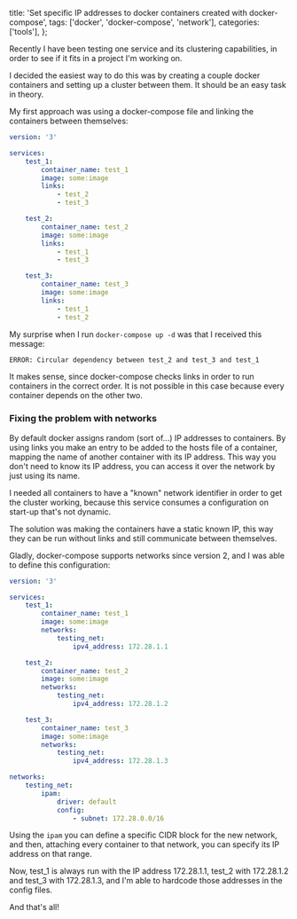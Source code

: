   title: 'Set specific IP addresses to docker containers created with docker-compose',
  tags: ['docker', 'docker-compose', 'network'],
  categories: ['tools'],
};

Recently I have been testing one service and its clustering capabilities, in order to see if it fits in a project I'm working on.

I decided the easiest way to do this was by creating a couple docker containers and setting up a cluster between them. It should be an easy task in theory.

My first approach was using a docker-compose file and linking the containers between themselves:

```yaml
version: '3'

services:
    test_1:
        container_name: test_1
        image: some:image
        links:
            - test_2
            - test_3

    test_2:
        container_name: test_2
        image: some:image
        links:
            - test_1
            - test_3

    test_3:
        container_name: test_3
        image: some:image
        links:
            - test_1
            - test_2
```

My surprise when I run `docker-compose up -d` was that I received this message:

```bash
ERROR: Circular dependency between test_2 and test_3 and test_1
```

It makes sense, since docker-compose checks links in order to run containers in the correct order. It is not possible in this case because every container depends on the other two.

### Fixing the problem with **networks**

By default docker assigns random (sort of...) IP addresses to containers. By using links you make an entry to be added to the hosts file of a container, mapping the name of another container with its IP address. This way you don't need to know its IP address, you can access it over the network by just using its name.

I needed all containers to have a "known" network identifier in order to get the cluster working, because this service consumes a configuration on start-up that's not dynamic.

The solution was making the containers have a static known IP, this way they can be run without links and still communicate between themselves.

Gladly, docker-compose supports networks since version 2, and I was able to define this configuration:

```yaml
version: '3'

services:
    test_1:
        container_name: test_1
        image: some:image
        networks:
            testing_net:
                ipv4_address: 172.28.1.1

    test_2:
        container_name: test_2
        image: some:image
        networks:
            testing_net:
                ipv4_address: 172.28.1.2

    test_3:
        container_name: test_3
        image: some:image
        networks:
            testing_net:
                ipv4_address: 172.28.1.3

networks:
    testing_net:
        ipam:
            driver: default
            config:
                - subnet: 172.28.0.0/16
```

Using the `ipam` you can define a specific CIDR block for the new network, and then, attaching every container to that network, you can specify its IP address on that range.

Now, test_1 is always run with the IP address 172.28.1.1, test_2 with 172.28.1.2 and test_3 with 172.28.1.3, and I'm able to hardcode those addresses in the config files.

And that's all!

